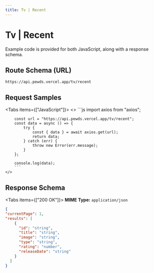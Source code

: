 ```yaml
---
title: Tv | Recent 
---
```



# Tv | Recent 

 Example code is provided for both JavaScript, along with a response schema.

## Route Schema (URL)

```
https://api.pewds.vercel.app/tv/recent
```


## Request Samples

<Tabs items={["JavaScript"]}>
  <Tab>
    <>
        ```js
        import axios from "axios";

        const url = "https://api.pewds.vercel.app/tv/recent";
        const data = async () => {
            try {
                const { data } = await axios.get(url);
                return data;
            } catch (err) {
                throw new Error(err.message);
            }
        };

        console.log(data);
        ```
    </>

  </Tab>
  
</Tabs>

## Response Schema

<Tabs items={["200 OK"]}>
  <Tab>
  **MIME Type:** `application/json`
  ```json copy=false
  {
  "currentPage": 1,
  "results": [
      {
        "id": "string",
        "title": "string",
        "image": "string",
        "type": "string",
        "rating": "number",
        "releaseDate": "string"
      }
    ]
  }
  ```
  </Tab>
</Tabs>
